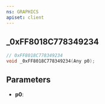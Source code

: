 ```yaml
---
ns: GRAPHICS
apiset: client
---
```

## _0xFF8018C778349234

```c
// 0xFF8018C778349234
void _0xFF8018C778349234(Any p0);
```


## Parameters
* **p0**: